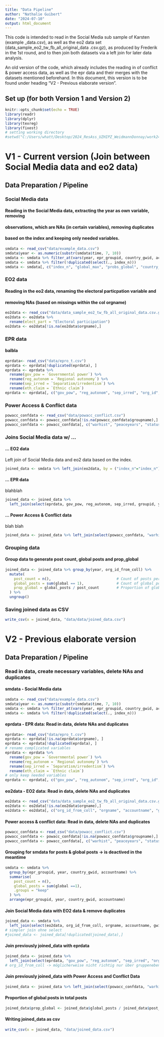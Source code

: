 ```yaml
---
title: "Data Pipeline"
author: "Nathalie Guibert"
date: "2024-07-10"
output: html_document
---
```


This code is intended to read in the Social Media sub sample of Karsten (example
_data.csv), as well as the eo2 data set (data_sample_eo2_tw_fb_all_original_data
.csv.gz), as produced by Frederik in the 1st round, and to then join both datasets
via a left join for later data analysis. 

An old version of the code, which already includes the reading in of conflict &
power access data, as well as the epr data and their merges with the datasets 
mentioned beforehand. In this document, this version is to be found under heading
"V2 - Previous elaborate version".


## Set up (for both Version 1 and Version 2)
```r
knitr::opts_chunk$set(echo = TRUE)
library(readr)
library(dplyr)
library(texreg)
library(fixest)
# setting working directory
#setwd("C:/Users/whatt/Desktop/2024_ResAss_UZHIPZ_WeidmannDonnay/work24DonnayWeidmann")
```

# V1 - Current version (Join between Social Media data and eo2 data)

## Data Preparation / Pipeline

### Social Media data

#### Reading in the Social Media data, extracting the year as own variable, removing
#### observations, which are NAs (in certain variables), removing duplicates 
#### based on the index and keeping only needed variables.
```r
smdata <- read_csv("data/example_data.csv")
smdata$year <- as.numeric(substr(smdata$time, 7, 10))
smdata <- smdata %>% filter_at(vars(year, epr_groupid, country_gwid, accountname), all_vars(!is.na(.)))
smdata <- smdata %>% filter(!duplicated(select(., index_n)))
smdata <- smdata[, c("index_n", "global_max", "probs_global", "country_max", "probs_country", "global")]
```


### EO2 data

#### Reading in the eo2 data, renaming the electoral particpation variable and 
#### removing NAs (based on missings within the col orgname) 
```r
eo2data <- read_csv("data/data_sample_eo2_tw_fb_all_original_data.csv.gz")
eo2data <- eo2data %>%
  rename(elect_part = "Electoral participation")
eo2data <- eo2data[!is.na(eo2data$orgname),]
```


### EPR data

#### balbla
```r
eprdata<- read_csv("data/epro_t.csv")
eprdata <- eprdata[!duplicated(eprdata), ]
eprdata <- eprdata %>%
  rename(gov_pow = `Governmental power`) %>%
  rename(reg_autonom = `Regional autonomy`) %>%
  rename(sep_irred = `Separatism/irredentism`) %>%
  rename(eth_claim = `Ethnic claim`)
eprdata <- eprdata[, c("gov_pow", "reg_autonom", "sep_irred", "org_id", "year", "gwid", "groupid", "eth_claim")]
```


### Power Access & Conflict data
```r
powacc_confdata <- read_csv("data/powacc_conflict.csv")
powacc_confdata <- powacc_confdata[!is.na(powacc_confdata$groupname),]
powacc_confdata <- powacc_confdata[, c("warhist", "peaceyears", "status_excl", "onset_ko_flag", "onset_do_flag", "incidence_flag", "year", "gwgroupid", "groupname")]
```





### Joins Social Media data w/ ...

#### ... EO2 data
Left join of Social Media data and eo2 data based on the index.
```r
joined_data <- smdata %>% left_join(eo2data, by = ("index_n"="index_n"))
```

#### ... EPR data
blahblah
```r
joined_data <- joined_data %>%
  left_join(select(eprdata, gov_pow, reg_autonom, sep_irred, groupid, year, gwid, eth_claim, org_id), by = c("year", "gwid.x"="gwid", "groupid", "org_id_from_coll"="org_id"))
```


#### ... Power Access & Conflict data
blah blah
```r
joined_data <- joined_data %>% left_join(select(powacc_confdata, "warhist", "peaceyears", "status_excl", "onset_ko_flag", "onset_do_flag", "incidence_flag", "year", "gwgroupid", "groupname"), by = c("gwgroupid", "year"))
```



### Grouping data

#### Group data to generate post count, global posts and prop_global
```r
joined_data <- joined_data %>% group_by(year, org_id_from_coll) %>%
  mutate(
    post_count = n(),                              # Count of posts per group
    global_posts = sum(global == 1),               # Count of global posts per group
    prop_global = global_posts / post_count        # Proportion of global posts per group
  ) %>%
  ungroup()
```




### Saving joined data as CSV
```r
write_csv(x = joined_data, "data/data/joined_data.csv")
```



# V2 - Previous elaborate version
## Data Preparation / Pipeline

### Read in data, create necessary variables, delete NAs and duplicates
#### smdata - Social Media data
```r
smdata <- read_csv("data/example_data.csv")
smdata$year <- as.numeric(substr(smdata$time, 7, 10))
smdata <- smdata %>% filter_at(vars(year, epr_groupid, country_gwid, accountname), all_vars(!is.na(.)))
smdata <- smdata %>% filter(!duplicated(select(., index_n)))
```


#### eprdata - EPR data: Read in data, delete NAs and duplicates
```r
eprdata<- read_csv("data/epro_t.csv")
eprdata <- eprdata[!is.na(eprdata$orgname), ]
eprdata <- eprdata[!duplicated(eprdata), ]
# rename complicated variables
eprdata <- eprdata %>%
  rename(gov_pow = `Governmental power`) %>%
  rename(reg_autonom = `Regional autonomy`) %>%
  rename(sep_irred = `Separatism/irredentism`) %>%
  rename(eth_claim = `Ethnic claim`)
# only keep needed variables
eprdata <- eprdata[, c("gov_pow", "reg_autonom", "sep_irred", "org_id", "year", "gwid", "groupid", "eth_claim")]
```


#### eo2data - EO2 data: Read in data, delete NAs and duplicates
```r
eo2data <- read_csv("data/data_sample_eo2_tw_fb_all_original_data.csv.gz")
eo2data <- eo2data[!is.na(eo2data$orgname),]
eo2data <- eo2data[, c("org_id_from_coll", "orgname", "accountname", "gwid.x", "groupid", "year")]

```


#### Power access & conflict data: Read in data, delete NAs and duplicates
```r
powacc_confdata <- read_csv("data/powacc_conflict.csv")
powacc_confdata <- powacc_confdata[!is.na(powacc_confdata$groupname),]
powacc_confdata <- powacc_confdata[, c("warhist", "peaceyears", "status_excl", "onset_ko_flag", "onset_do_flag", "incidence_flag", "year", "gwgroupid", "groupname")]
```


#### Grouping for smdata for posts & global posts -> is deactived in the meantime
```r
smdata <- smdata %>%
  group_by(epr_groupid, year, country_gwid, accountname) %>%
  summarise(
    post_count = n(),
    global_posts = sum(global ==1),
    .groups = "keep"
  ) %>%
  arrange(epr_groupid, year, country_gwid, accountname)
```



#### Join Social Media data with EO2 data & remove duplicates

```r
joined_data <- smdata %>%
  left_join(select(eo2data, org_id_from_coll, orgname, accountname, gwid.x, year, index_n), by = c("index_n"="index_n"))
# simpler join ohne select
#joined_data <- joined_data[!duplicated(joined_data),]
```


#### Join previously joined_data with eprdata
```r
joined_data <- joined_data %>%
  left_join(select(eprdata, "gov_pow", "reg_autonom", "sep_irred", "org_id", "year", "gwid", "groupid", "eth_claim"), by = c("org_id_from_coll"="org_id","year", "country_gwid"="gwid", "epr_groupid"="groupid"))
# org_id_from_coll -> möglicherweise nicht richtig nur über gruppenebene mergen!!!
```

#### Join previously joined_data with Power Access and Conflict Data
```r
joined_data <- joined_data %>% left_join(select(powacc_confdata, "warhist", "peaceyears", "status_excl", "onset_ko_flag", "onset_do_flag", "incidence_flag", "year", "gwgroupid", "groupname"), by = c("epr_groupid"="gwgroupid", "year"))
```

#### Proportion of global posts in total posts
``` r
joined_data$prop_global <- joined_data$global_posts / joined_data$post_count

```

#### Writing joined_data as csv
```r
write_csv(x = joined_data, "data/joined_data.csv")
```


